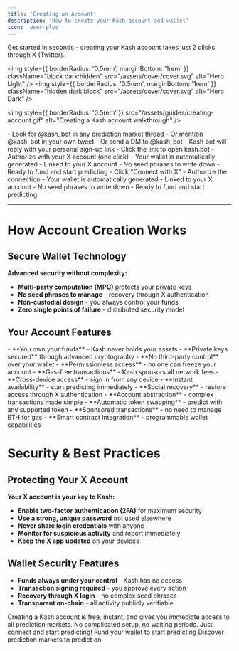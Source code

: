 ```yaml
---
title: 'Creating an Account'
description: 'How to create your Kash account and wallet'
icon: 'user-plus'
---
```


<Note>
Get started in seconds - creating your Kash account takes just 2 clicks through X (Twitter).
</Note>

<img
  style={{ borderRadius: '0.5rem', marginBottom: '1rem' }}
  className="block dark:hidden"
  src="/assets/cover/cover.svg"
  alt="Hero Light"
/>
<img
  style={{ borderRadius: '0.5rem', marginBottom: '1rem' }}
  className="hidden dark:block"
  src="/assets/cover/cover.svg"
  alt="Hero Dark"
/>

<img
  style={{ borderRadius: '0.5rem' }}
  src="/assets/guides/creating-account.gif"
  alt="Creating a Kash account walkthrough"
/>

<Tabs>
  <Tab title="X (Twitter)">
  <Steps>
  <Step title="Find or Tag @kash_bot">
    - Look for @kash_bot in any prediction market thread
    - Or mention @kash_bot in your own tweet
    - Or send a DM to @kash_bot
  </Step>
  <Step title="Click the Sign-Up Link">
    - Kash bot will reply with your personal sign-up link
    - Click the link to open kash.bot
    - Authorize with your X account (one click)
  </Step>
  <Step title="Wallet Created!">
    - Your wallet is automatically generated
    - Linked to your X account
    - No seed phrases to write down
    - Ready to fund and start predicting
  </Step>
</Steps>
  </Tab>
  <Tab title="Direct Website">
  <Steps>
  <Step title="Visit kash.bot">
    - Click "Connect with X"
    - Authorize the connection
  </Step>
  <Step title="Wallet Created!">
    - Your wallet is automatically generated
    - Linked to your X account
    - No seed phrases to write down
    - Ready to fund and start predicting
  </Step>
</Steps>
  </Tab>
</Tabs>

---

# How Account Creation Works

## Secure Wallet Technology
**Advanced security without complexity:**
- **Multi-party computation (MPC)** protects your private keys
- **No seed phrases to manage** - recovery through X authentication
- **Non-custodial design** - you always control your funds
- **Zero single points of failure** - distributed security model

## Your Account Features
<AccordionGroup>
  <Accordion title="Complete Self-Custody">
    - **You own your funds** - Kash never holds your assets
    - **Private keys secured** through advanced cryptography
    - **No third-party control** over your wallet
    - **Permissionless access** - no one can freeze your account
  </Accordion>
  <Accordion title="Seamless Experience">
    - **Gas-free transactions** - Kash sponsors all network fees
    - **Cross-device access** - sign in from any device
    - **Instant availability** - start predicting immediately
    - **Social recovery** - restore access through X authentication
  </Accordion>
  <Accordion title="Advanced Features">
    - **Account abstraction** - complex transactions made simple
    - **Automatic token swapping** - predict with any supported token
    - **Sponsored transactions** - no need to manage ETH for gas
    - **Smart contract integration** - programmable wallet capabilities
  </Accordion>
</AccordionGroup>

# Security & Best Practices

## Protecting Your X Account
**Your X account is your key to Kash:**
- **Enable two-factor authentication (2FA)** for maximum security
- **Use a strong, unique password** not used elsewhere
- **Never share login credentials** with anyone
- **Monitor for suspicious activity** and report immediately
- **Keep the X app updated** on your devices

## Wallet Security Features
- **Funds always under your control** - Kash has no access
- **Transaction signing required** - you approve every action  
- **Recovery through X login** - no complex seed phrases
- **Transparent on-chain** - all activity publicly verifiable

<Tip>
Creating a Kash account is free, instant, and gives you immediate access to all prediction markets. No complicated setup, no waiting periods. Just connect and start predicting!
</Tip>

<CardGroup cols={2}>
  <Card
    title="Depositing Funds"
    icon="arrow-right"
    href="/pages/getting-started/guides/depositing"
  >
    Fund your wallet to start predicting
  </Card>
  <Card
    title="Finding Markets"
    icon="magnifying-glass"
    href="/pages/getting-started/guides/finding-opportunities"
  >
    Discover prediction markets to predict on
  </Card>
</CardGroup>